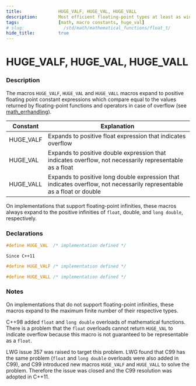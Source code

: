 ```yaml
---
title:              HUGE_VALF, HUGE_VAL, HUGE_VALL
description:        Most efficient floating-point types at least as wide as float and double respectively
tags:               [math, macro constants, huge_val]
# slug:               /std/math/mathematical_functions/float_t/
hide_title:         true
---
```



# HUGE_VALF, HUGE_VAL, HUGE_VALL

### Description

The macros `HUGE_VALF`, `HUGE_VAL` and `HUGE_VALL` macros expand to positive 
floating point constant expressions which compare equal to the values returned by floating-point functions and operators in case of overflow 
(see [math_errhandling](/docs/std/math/mathematical_functions/math_errhandling/)).

| Constant  | Explanation                                                                                                            |
|-----------|------------------------------------------------------------------------------------------------------------------------|
| HUGE_VALF | Expands to positive float expression that indicates overflow                                                           |
| HUGE_VAL  | Expands to positive double expression that indicates overflow, not necessarily representable as a float                |
| HUGE_VALL | Expands to positive long double expression that indicates overflow, not necessarily representable as a float or double |

On implementations that support floating-point infinities, these macros always expand to the positive infinities of `float`, <span class='col-lb'>double</span>, and `long double`, respectively.



### Declarations 

```cpp
#define HUGE_VAL  /* implementation defined */
```

`Since C++11`

```cpp
#define HUGE_VALF /* implementation defined */

#define HUGE_VALL /* implementation defined */
```


### Notes

On implementations that do not support floating-point infinities, these macros expand to the maximum finite number of their respective types.

C++98 added `float` and `long double` overloads of mathematical functions. 
There is a problem that the `float` overloads cannot return `HUGE_VAL` to indicate overflow because this macro is not guaranteed to be representable as a `float`.

LWG issue 357 was raised to target this problem. LWG found that C99 has the same problem (`float` and `long double` overloads were also added in C99), 
and C99 introduced new macros `HUGE_VALF` and `HUGE_VALL` to solve the problem. Therefore the issue was closed and the C99 resolution was adopted in C++11.